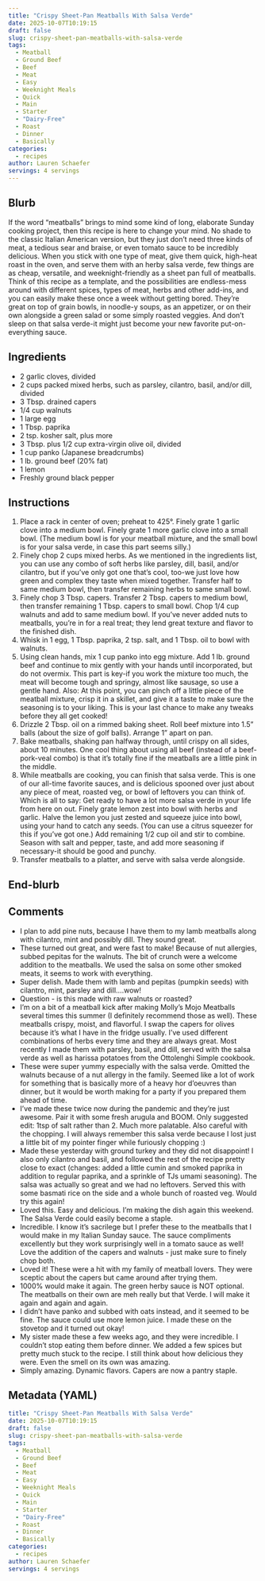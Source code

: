 ```yaml
---
title: "Crispy Sheet-Pan Meatballs With Salsa Verde"
date: 2025-10-07T10:19:15
draft: false
slug: crispy-sheet-pan-meatballs-with-salsa-verde
tags:
  - Meatball
  - Ground Beef
  - Beef
  - Meat
  - Easy
  - Weeknight Meals
  - Quick
  - Main
  - Starter
  - "Dairy-Free"
  - Roast
  - Dinner
  - Basically
categories:
  - recipes
author: Lauren Schaefer
servings: 4 servings
---
```

## Blurb

If the word "meatballs" brings to mind some kind of long, elaborate Sunday cooking project, then this recipe is here to change your mind. No shade to the classic Italian American version, but they just don't need three kinds of meat, a tedious sear and braise, or even tomato sauce to be incredibly delicious. When you stick with one type of meat, give them quick, high-heat roast in the oven, and serve them with an herby salsa verde, few things are as cheap, versatile, and weeknight-friendly as a sheet pan full of meatballs. Think of this recipe as a template, and the possibilities are endless-mess around with different spices, types of meat, herbs and other add-ins, and you can easily make these once a week without getting bored. They're great on top of grain bowls, in noodle-y soups, as an appetizer, or on their own alongside a green salad or some simply roasted veggies. And don't sleep on that salsa verde-it might just become your new favorite put-on-everything sauce.

## Ingredients

- 2 garlic cloves, divided
- 2 cups packed mixed herbs, such as parsley, cilantro, basil, and/or dill, divided
- 3 Tbsp. drained capers
- 1/4 cup walnuts
- 1 large egg
- 1 Tbsp. paprika
- 2 tsp. kosher salt, plus more
- 3 Tbsp. plus 1/2 cup extra-virgin olive oil, divided
- 1 cup panko (Japanese breadcrumbs)
- 1 lb. ground beef (20% fat)
- 1 lemon
- Freshly ground black pepper

## Instructions

1. Place a rack in center of oven; preheat to 425°. Finely grate 1 garlic clove into a medium bowl. Finely grate 1 more garlic clove into a small bowl. (The medium bowl is for your meatball mixture, and the small bowl is for your salsa verde, in case this part seems silly.)
2. Finely chop 2 cups mixed herbs. As we mentioned in the ingredients list, you can use any combo of soft herbs like parsley, dill, basil, and/or cilantro, but if you've only got one that's cool, too-we just love how green and complex they taste when mixed together. Transfer half to same medium bowl, then transfer remaining herbs to same small bowl.
3. Finely chop 3 Tbsp. capers. Transfer 2 Tbsp. capers to medium bowl, then transfer remaining 1 Tbsp. capers to small bowl. Chop 1/4 cup walnuts and add to same medium bowl. If you've never added nuts to meatballs, you're in for a real treat; they lend great texture and flavor to the finished dish.
4. Whisk in 1 egg, 1 Tbsp. paprika, 2 tsp. salt, and 1 Tbsp. oil to bowl with walnuts.
5. Using clean hands, mix 1 cup panko into egg mixture. Add 1 lb. ground beef and continue to mix gently with your hands until incorporated, but do not overmix. This part is key-if you work the mixture too much, the meat will become tough and springy, almost like sausage, so use a gentle hand. Also: At this point, you can pinch off a little piece of the meatball mixture, crisp it in a skillet, and give it a taste to make sure the seasoning is to your liking. This is your last chance to make any tweaks before they all get cooked!
6. Drizzle 2 Tbsp. oil on a rimmed baking sheet. Roll beef mixture into 1.5" balls (about the size of golf balls). Arrange 1" apart on pan.
7. Bake meatballs, shaking pan halfway through, until crispy on all sides, about 10 minutes. One cool thing about using all beef (instead of a beef-pork-veal combo) is that it's totally fine if the meatballs are a little pink in the middle.
8. While meatballs are cooking, you can finish that salsa verde. This is one of our all-time favorite sauces, and is delicious spooned over just about any piece of meat, roasted veg, or bowl of leftovers you can think of. Which is all to say: Get ready to have a lot more salsa verde in your life from here on out. Finely grate lemon zest into bowl with herbs and garlic. Halve the lemon you just zested and squeeze juice into bowl, using your hand to catch any seeds. (You can use a citrus squeezer for this if you've got one.) Add remaining 1/2 cup oil and stir to combine. Season with salt and pepper, taste, and add more seasoning if necessary-it should be good and punchy.
9. Transfer meatballs to a platter, and serve with salsa verde alongside.

## End-blurb



## Comments

- I plan to add pine nuts, because I have them to my lamb meatballs along with cilantro, mint and possibly dill. They sound great.
- These turned out great, and were fast to make! Because of nut allergies, subbed pepitas for the walnuts. The bit of crunch were a welcome addition to the meatballs. We used the salsa on some other smoked meats, it seems to work with everything.
- Super delish. Made them with lamb and pepitas (pumpkin seeds) with cilantro, mint, parsley and dill....wow!
- Question - is this made with raw walnuts or roasted?
- I'm on a bit of a meatball kick after making Molly's Mojo Meatballs several times this summer (I definitely recommend those as well). These meatballs crispy, moist, and flavorful. I swap the capers for olives because it's what I have in the fridge usually. I've used different combinations of herbs every time and they are always great. Most recently I made them with parsley, basil, and dill, served with the salsa verde as well as harissa potatoes from the Ottolenghi Simple cookbook.
- These were super yummy especially with the salsa verde. Omitted the walnuts because of a nut allergy in the family. Seemed like a lot of work for something that is basically more of a heavy hor d'oeuvres than dinner, but it would be worth making for a party if you prepared them ahead of time.
- I've made these twice now during the pandemic and they're just awesome. Pair it with some fresh arugula and BOOM. Only suggested edit: 1tsp of salt rather than 2. Much more palatable. Also careful with the chopping. I will always remember this salsa verde because I lost just a little bit of my pointer finger while furiously chopping :)
- Made these yesterday with ground turkey and they did not disappoint! I also only cilantro and basil, and followed the rest of the recipe pretty close to exact (changes: added a little cumin and smoked paprika in addition to regular paprika, and a sprinkle of TJs umami seasoning). The salsa was actually so great and we had no leftovers. Served this with some basmati rice on the side and a whole bunch of roasted veg. Would try this again!
- Loved this. Easy and delicious. I'm making the dish again this weekend. The Salsa Verde could easily become a staple.
- Incredible. I know it's sacrilege but I prefer these to the meatballs that I would make in my Italian Sunday sauce. The sauce compliments excellently but they work surprisingly well in a tomato sauce as well! Love the addition of the capers and walnuts - just make sure to finely chop both.
- Loved it! These were a hit with my family of meatball lovers. They were sceptic about the capers but came around after trying them.
- 1000% would make it again. The green herby sauce is NOT optional. The meatballs on their own are meh really but that Verde. I will make it again and again and again.
- I didn't have panko and subbed with oats instead, and it seemed to be fine. The sauce could use more lemon juice. I made these on the stovetop and it turned out okay!
- My sister made these a few weeks ago, and they were incredible. I couldn't stop eating them before dinner. We added a few spices but pretty much stuck to the recipe. I still think about how delicious they were. Even the smell on its own was amazing.
- Simply amazing. Dynamic flavors. Capers are now a pantry staple.


## Metadata (YAML)

```yaml
title: "Crispy Sheet-Pan Meatballs With Salsa Verde"
date: 2025-10-07T10:19:15
draft: false
slug: crispy-sheet-pan-meatballs-with-salsa-verde
tags:
  - Meatball
  - Ground Beef
  - Beef
  - Meat
  - Easy
  - Weeknight Meals
  - Quick
  - Main
  - Starter
  - "Dairy-Free"
  - Roast
  - Dinner
  - Basically
categories:
  - recipes
author: Lauren Schaefer
servings: 4 servings
```
